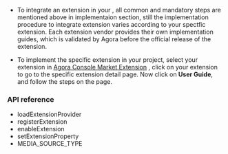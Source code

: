 <PlatformWrapper platform="windows">

-   To integrate an extension in your <Vg k="COMPANY" />, all common and mandatory steps are mentioned above in implementaion section, still the implementation procedure to integrate extension  varies according to your spectfic extension. Each extension vendor provides their own implementation guides, which is validated by Agora before the official release of the extension.

-   To implement the specific extension in your project, select your extension in [Agora Console Market Extension](https://console.agora.io/marketplace/list/all) , click on your extension to go to the specific extension detail page. Now click on **User Guide**, and follow the steps on the page.

### API reference

* <Link to="{{Global.API_REF_CPP_ROOT}}/class_irtcengine.html#api_irtcengine_loadextensionprovider">loadExtensionProvider</Link>

* <Link to="{{Global.API_REF_CPP_ROOT}}/class_irtcengine.html#api_irtcengine_registerextension">registerExtension</Link>

* <Link to="{{Global.API_REF_CPP_ROOT}}/class_irtcengine.html#api_irtcengine_enableextension">enableExtension</Link>

* <Link to="{{Global.API_REF_CPP_ROOT}}/class_irtcengine.html#api_irtcengine_setextensionproperty">setExtensionProperty</Link>

* <Link to="{{Global.API_REF_CPP_ROOT}}/enum_mediasourcetype.html">MEDIA_SOURCE_TYPE</Link>

</PlatformWrapper>